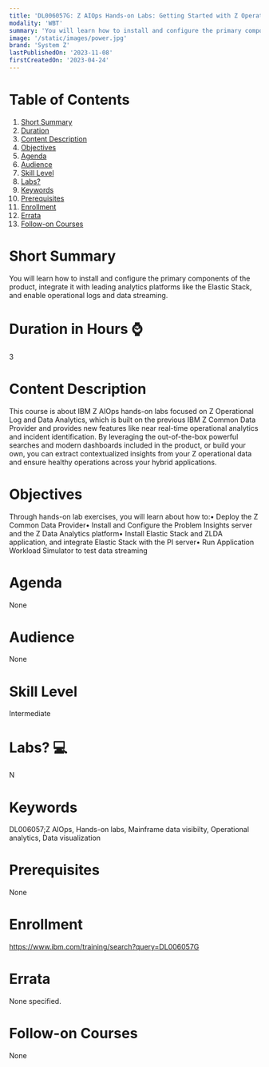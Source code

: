 ```yaml
---
title: 'DL006057G: Z AIOps Hands-on Labs: Getting Started with Z Operational Log and Data Analytics'
modality: 'WBT'
summary: 'You will learn how to install and configure the primary components of the product, integrate it with leading analytics platforms like the Elastic Stack, and enable operational logs and data streaming.'
image: '/static/images/power.jpg'
brand: 'System Z'
lastPublishedOn: '2023-11-08'
firstCreatedOn: '2023-04-24'
---
```

# Table of Contents
1.  [Short Summary](#short-summary)
2.  [Duration](#duration-in-hours-)
3.  [Content Description](#content-description)
4.  [Objectives](#objectives)
5.  [Agenda](#agenda)
6.  [Audience](#audience)
7.  [Skill Level](#skill-level)
8.  [Labs?](#labs-)
9.  [Keywords](#keywords)
10. [Prerequisites](#prerequisites)
11. [Enrollment](#enrollment)
12. [Errata](#errata)
13. [Follow-on Courses](#follow-on-courses)

# Short Summary
You will learn how to install and configure the primary components of the product, integrate it with leading analytics platforms like the Elastic Stack, and enable operational logs and data streaming.

# Duration in Hours ⌚
3

# Content Description
This course is about IBM Z AIOps hands-on labs focused on Z Operational Log and Data Analytics, which is built on the previous IBM Z Common Data Provider and provides new features like near real-time operational analytics and incident identification. By leveraging the out-of-the-box powerful searches and modern dashboards included in the product, or build your own, you can extract contextualized insights from your Z operational data and ensure healthy operations across your hybrid applications.

# Objectives
Through hands-on lab exercises, you will learn about how to:• Deploy the Z Common Data Provider• Install and Configure the Problem Insights server and the Z Data Analytics platform• Install Elastic Stack and ZLDA application, and integrate Elastic Stack with the PI server• Run Application Workload Simulator to test data streaming

# Agenda
None

# Audience
None

# Skill Level
Intermediate

# Labs? 💻
N

# Keywords
DL006057;Z AIOps, Hands-on labs, Mainframe data visibilty, Operational analytics, Data visualization

# Prerequisites
None

# Enrollment
https://www.ibm.com/training/search?query=DL006057G

# Errata
None specified.

# Follow-on Courses
None

